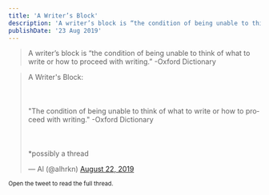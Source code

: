 ```yaml
---
title: 'A Writer’s Block'
description: 'A writer’s block is “the condition of being unable to think of what to write or how to proceed with writing.” -Oxford Dictionary'
publishDate: '23 Aug 2019'
---
```


> A writer’s block is “the condition of being unable to think of what to write or how to proceed with writing.” -Oxford Dictionary

<blockquote class="twitter-tweet"><p lang="en" dir="ltr">A Writer&#39;s Block:<br></br><br></br>&quot;The condition of being unable to think of what to write or how to proceed with writing.&quot; -Oxford Dictionary<br></br><br></br>*possibly a thread</p>&mdash; Al (@alhrkn) <a href="https://twitter.com/alhrkn/status/1164567696781926400?ref_src=twsrc%5Etfw">August 22, 2019</a></blockquote> <script async src="https://platform.twitter.com/widgets.js" charset="utf-8"></script>

<small> Open the tweet to read the full thread.</small>